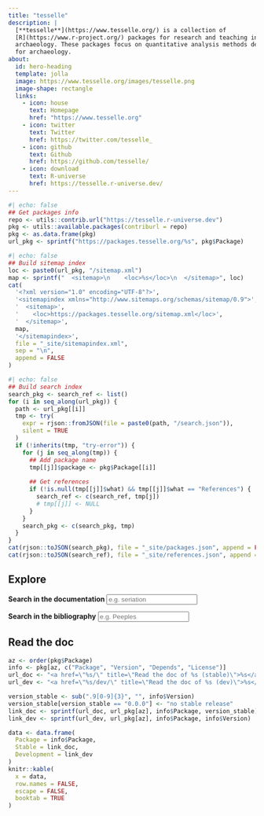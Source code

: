 ```yaml
---
title: "tesselle"
description: |
  [**tesselle**](https://www.tesselle.org/) is a collection of 
  [R](https://www.r-project.org/) packages for research and teaching in 
  archaeology. These packages focus on quantitative analysis methods developed 
  for archaeology.
about:
  id: hero-heading
  template: jolla
  image: https://www.tesselle.org/images/tesselle.png
  image-shape: rectangle
  links:
    - icon: house
      text: Homepage
      href: "https://www.tesselle.org"
    - icon: twitter
      text: Twitter
      href: https://twitter.com/tesselle_
    - icon: github
      text: Github
      href: https://github.com/tesselle/
    - icon: download
      text: R-universe
      href: https://tesselle.r-universe.dev/
---
```


```r
#| echo: false
## Get packages info
repo <- utils::contrib.url("https://tesselle.r-universe.dev")
pkg <- utils::available.packages(contriburl = repo)
pkg <- as.data.frame(pkg)
url_pkg <- sprintf("https://packages.tesselle.org/%s", pkg$Package)
```

```r
#| echo: false
## Build sitemap index
loc <- paste0(url_pkg, "/sitemap.xml")
map <- sprintf("  <sitemap>\n    <loc>%s</loc>\n  </sitemap>", loc)
cat(
  '<?xml version="1.0" encoding="UTF-8"?>',
  '<sitemapindex xmlns="http://www.sitemaps.org/schemas/sitemap/0.9">',
  '  <sitemap>',
  '    <loc>https://packages.tesselle.org/sitemap.xml</loc>',
  '  </sitemap>',
  map,
  '</sitemapindex>',
  file = "_site/sitemapindex.xml",
  sep = "\n",
  append = FALSE
)
```

```r
#| echo: false
## Build search index
search_pkg <- search_ref <- list()
for (i in seq_along(url_pkg)) {
  path <- url_pkg[[i]]
  tmp <- try(
    expr = rjson::fromJSON(file = paste0(path, "/search.json")), 
    silent = TRUE
  )
  if (!inherits(tmp, "try-error")) {
    for (j in seq_along(tmp)) {
      ## Add package name
      tmp[[j]]$package <- pkg$Package[[i]]
      
      ## Get references
      if (!is.null(tmp[[j]]$what) && tmp[[j]]$what == "References") {
        search_ref <- c(search_ref, tmp[j])
        # tmp[[j]] <- NULL 
      }
    }
    search_pkg <- c(search_pkg, tmp)
  }
}
cat(rjson::toJSON(search_pkg), file = "_site/packages.json", append = FALSE)
cat(rjson::toJSON(search_ref), file = "_site/references.json", append = FALSE)
```

:::{#hero-heading}
:::

## Explore

<form role="search">
<div class="form-group">
<label for="search-packages"><strong>Search in the documentation</strong></label>
<input type="search" class="form-control" aria-label="Search for..." name="search-packages" data-search-index="/packages.json" id="search-packages" placeholder="e.g. seriation" autocomplete="off">
</div>
</form>

<form role="search">
<div class="form-group">
<label for="search-references"><strong>Search in the bibliography</strong></label>
<input type="search" class="form-control" aria-label="Search for..." name="search-references" data-search-index="/references.json" id="search-references" placeholder="e.g. Peeples" autocomplete="off">
</div>
</form>

## Read the doc

```r
az <- order(pkg$Package)
info <- pkg[az, c("Package", "Version", "Depends", "License")]
url_doc <- "<a href=\"%s/\" title=\"Read the doc of %s (stable)\">%s</a>"
url_dev <- "<a href=\"%s/dev/\" title=\"Read the doc of %s (dev)\">%s</a>"

version_stable <- sub(".9[0-9]{3}", "", info$Version)
version_stable[version_stable == "0.0.0"] <- "no stable release"
link_doc <- sprintf(url_doc, url_pkg[az], info$Package, version_stable)
link_dev <- sprintf(url_dev, url_pkg[az], info$Package, info$Version)

data <- data.frame(
  Package = info$Package,
  Stable = link_doc,
  Development = link_dev
)
knitr::kable(
  x = data, 
  row.names = FALSE,
  escape = FALSE,
  booktab = TRUE
)
```
